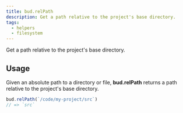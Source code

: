 ```yaml
---
title: bud.relPath
description: Get a path relative to the project's base directory.
tags:
  - helpers
  - filesystem
---
```


Get a path relative to the project's base directory.

## Usage

Given an absolute path to a directory or file, **bud.relPath** returns a path relative to the project's base directory.

```ts title=bud.config.ts
bud.relPath(`/code/my-project/src`)
// => `src`
```
